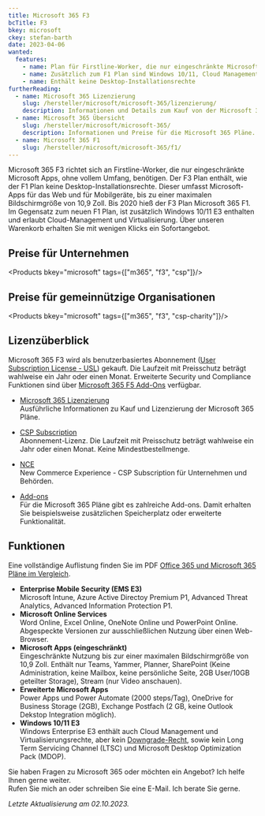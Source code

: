```yaml
---
title: Microsoft 365 F3
bcTitle: F3
bkey: microsoft
ckey: stefan-barth
date: 2023-04-06
wanted:
  features:
    - name: Plan für Firstline-Worker, die nur eingeschränkte Microsoft Apps benötigen
    - name: Zusätzlich zum F1 Plan sind Windows 10/11, Cloud Management und Virtualisierung enthalten
    - name: Enthält keine Desktop-Installationsrechte
furtherReading:
  - name: Microsoft 365 Lizenzierung
    slug: /hersteller/microsoft/microsoft-365/lizenzierung/
    description: Informationen und Details zum Kauf von der Microsoft 365 Pläne.
  - name: Microsoft 365 Übersicht
    slug: /hersteller/microsoft/microsoft-365/
    description: Informationen und Preise für die Microsoft 365 Pläne.
  - name: Microsoft 365 F1
    slug: /hersteller/microsoft/microsoft-365/f1/
---
```




<Intro>

Microsoft 365 F3 richtet sich an Firstline-Worker, die nur eingeschränkte Microsoft Apps, ohne vollem Umfang, benötigen. Der F3 Plan enthält, wie der F1 Plan keine Desktop-Installationsrechte. Dieser umfasst Microsoft-Apps für das Web und für Mobilgeräte, bis zu einer maximalen Bildschirmgröße von 10,9 Zoll.
Bis 2020 hieß der F3 Plan Microsoft 365 F1. Im Gegensatz zum neuen F1 Plan, ist zusätzlich Windows 10/11 E3 enthalten und erlaubt Cloud-Management und Virtualisierung.
Über unseren Warenkorb erhalten Sie mit wenigen Klicks ein Sofortangebot.

</Intro>

<TOC />


## Preise für Unternehmen

<Products bkey="microsoft" tags={["m365", "f3", "csp"]}/>


## Preise für gemeinnützige Organisationen

<Products bkey="microsoft" tags={["m365", "f3", "csp-charity"]}/>



## Lizenzüberblick

Microsoft 365 F3 wird als benutzerbasiertes Abonnement ([User Subscription License - USL](/hersteller/microsoft/microsoft-365/lizenzierung/#user-subscription-license-usl)) gekauft. Die Laufzeit mit Preisschutz beträgt wahlweise ein Jahr oder einen Monat.
Erweiterte Security und Compliance Funktionen sind über [Microsoft 365 F5 Add-Ons](/hersteller/microsoft/microsoft-365/f5/) verfügbar.

<ArrowList>

- [Microsoft 365 Lizenzierung](/hersteller/microsoft/microsoft-365/lizenzierung/)<br />
  Ausführliche Informationen zu Kauf und Lizenzierung der Microsoft 365 Pläne.

- [CSP Subscription](/hersteller/microsoft/csp/)<br />
  Abonnement-Lizenz. Die Laufzeit mit Preisschutz beträgt wahlweise ein Jahr oder einen Monat. Keine Mindestbestellmenge.

- [NCE](/hersteller/microsoft/microsoft-365/lizenzierung/#new-commerce-experience-nce)<br />
  New Commerce Experience - CSP Subscription für Unternehmen und Behörden.

- [Add-ons](/hersteller/microsoft/microsoft-365/add-ons/)<br />
  Für die Microsoft 365 Pläne gibt es zahlreiche Add-ons. Damit erhalten Sie beispielsweise zusätzlichen Speicherplatz oder erweiterte Funktionalität.

</ArrowList>


## Funktionen

Eine vollständige Auflistung finden Sie im PDF [Office 365 und Microsoft 365 Pläne im Vergleich](/hersteller/microsoft/microsoft-365-office-365-subscription-plan-enterprise.pdf).


<ArrowList>

- **Enterprise Mobile Security (EMS E3)**<br />
  Microsoft Intune, Azure Active Directoy Premium P1, Advanced Threat Analytics, Advanced Information Protection P1.
- **Microsoft Online Services**<br />
  Word Online, Excel Online, OneNote Online und PowerPoint Online. Abgespeckte Versionen zur ausschließlichen Nutzung über einen Web-Browser.
- **Microsoft Apps (eingeschränkt)**<br />
  Eingeschränkte Nutzung bis zur einer maximalen Bildschirmgröße von 10,9 Zoll. Enthält nur Teams, Yammer, Planner, SharePoint (Keine Administration, keine Mailbox, keine persönliche Seite, 2GB User/10GB geteilter Storage), Stream (nur Video anschauen).
- **Erweiterte Microsoft Apps**<br />
  Power Apps und Power Automate (2000 steps/Tag), OneDrive for Business Storage (2GB), Exchange Postfach (2 GB, keine Outlook Dekstop Integration möglich).
- **Windows 10/11 E3**<br />
  Windows Enterprise E3 enthält auch Cloud Management und Virtualisierungsrechte, aber kein [Downgrade-Recht](/blog/microsoft-downgrade-rechte/), sowie kein Long Term Servicing Channel (LTSC) und Microsoft Desktop Optimization Pack (MDOP).

</ArrowList>


<GetInTouch theme="light">

Sie haben Fragen zu Microsoft 365 oder möchten ein Angebot? Ich helfe Ihnen gerne weiter.<br />
Rufen Sie mich an oder schreiben Sie eine E-Mail. Ich berate Sie gerne.

</GetInTouch>

_Letzte Aktualisierung am 02.10.2023._
